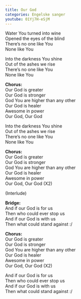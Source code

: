 ```yaml
---
title: Our God
categories: Engelske sanger
youtube: 01Yj7H-eSjM
---
```


Water You turned into wine  
Opened the eyes of the blind  
There's no one like You  
None like You

Into the darkness You shine  
Out of the ashes we rise  
There's no one like You  
None like You

**Chorus:**  
Our God is greater  
Our God is stronger  
God You are higher than any other  
Our God is healer  
Awesome in power  
Our God, Our God

Into the darkness You shine  
Out of the ashes we rise  
There's no one like You  
None like You

**Chorus:**  
Our God is greater  
Our God is stronger  
God You are higher than any other  
Our God is healer  
Awesome in power  
Our God, Our God
(X2)

(Interlude)

**Bridge:**  
And if our God is for us  
Then who could ever stop us  
And if our God is with us  
Then what could stand against :/ 

**Chorus:**  
Our God is greater  
Our God is stronger  
God You are higher than any other  
Our God is healer  
Awesome in power  
Our God, Our God
(X2)

And if our God is for us  
Then who could ever stop us  
And if our God is with us  
Then what could stand against :/ 
